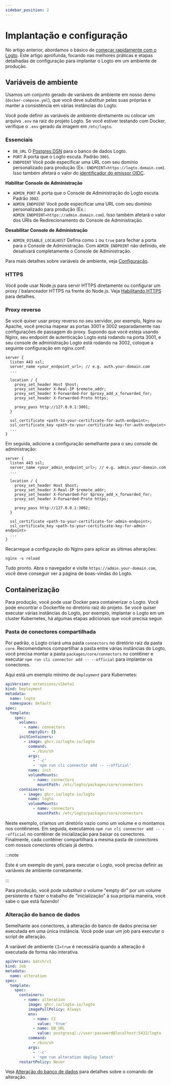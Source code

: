 ```yaml
---
sidebar_position: 2
---
```


# Implantação e configuração

No artigo anterior, abordamos o básico de [começar rapidamente com o Logto](/logto-oss/get-started-with-oss). Este artigo aprofunda, focando nas melhores práticas e etapas detalhadas de configuração para implantar o Logto em um ambiente de produção.

## Variáveis de ambiente

Usamos um conjunto gerado de variáveis de ambiente em nosso demo (`docker-compose.yml`), que você deve substituir pelas suas próprias e manter a consistência em várias instâncias do Logto.

Você pode definir as variáveis de ambiente diretamente ou colocar um arquivo `.env` na raiz do projeto Logto. Se você estiver testando com Docker, verifique o `.env` gerado da imagem em `/etc/logto`.

### Essenciais

- `DB_URL` O [Postgres DSN](https://www.postgresql.org/docs/14/libpq-connect.html#id-1.7.3.8.3.6) para o banco de dados Logto.
- `PORT` A porta que o Logto escuta. Padrão `3001`.
- `ENDPOINT` Você pode especificar uma URL com seu domínio personalizado para produção (Ex.: `ENDPOINT=https://logto.domain.com`). Isso também afetará o valor do [identificador do emissor OIDC](https://openid.net/specs/openid-connect-core-1_0.html#IssuerIdentifier).

**Habilitar Console de Administração**

- `ADMIN_PORT` A porta que o Console de Administração do Logto escuta. Padrão `3002`.
- `ADMIN_ENDPOINT` Você pode especificar uma URL com seu domínio personalizado para produção (Ex.: `ADMIN_ENDPOINT=https://admin.domain.com`). Isso também afetará o valor dos URIs de Redirecionamento do Console de Administração.

**Desabilitar Console de Administração**

- `ADMIN_DISABLE_LOCALHOST` Defina como `1` ou `true` para fechar a porta para o Console de Administração. Com `ADMIN_ENDPOINT` não definido, ele desativará completamente o Console de Administração.

Para mais detalhes sobre variáveis de ambiente, veja [Configuração](/concepts/core-service/configuration/).

### HTTPS

Você pode usar Node.js para servir HTTPS diretamente ou configurar um proxy / balanceador HTTPS na frente do Node.js. Veja [Habilitando HTTPS](/concepts/core-service/configuration/#enabling-https) para detalhes.

### Proxy reverso

Se você quiser usar proxy reverso no seu servidor, por exemplo, Nginx ou Apache, você precisa mapear as portas 3001 e 3002 separadamente nas configurações de passagem do proxy. Supondo que você esteja usando Nginx, seu endpoint de autenticação Logto está rodando na porta 3001, e seu console de administração Logto está rodando na 3002, coloque a seguinte configuração em nginx.conf:

```
server {
  listen 443 ssl;
  server_name <your_endpoint_url>; // e.g. auth.your-domain.com
  ...

  location / {
    proxy_set_header Host $host;
    proxy_set_header X-Real-IP $remote_addr;
    proxy_set_header X-Forwarded-For $proxy_add_x_forwarded_for;
    proxy_set_header X-Forwarded-Proto https;

    proxy_pass http://127.0.0.1:3001;
  }

  ssl_certificate <path-to-your-certificate-for-auth-endpoint>;
  ssl_certificate_key <path-to-your-certificate-key-for-auth-endpoint>
  ...
}
```

Em seguida, adicione a configuração semelhante para o seu console de administração:

```
server {
  listen 443 ssl;
  server_name <your_admin_endpoint_url>; // e.g. admin.your-domain.com
  ...

  location / {
    proxy_set_header Host $host;
    proxy_set_header X-Real-IP $remote_addr;
    proxy_set_header X-Forwarded-For $proxy_add_x_forwarded_for;
    proxy_set_header X-Forwarded-Proto https;

    proxy_pass http://127.0.0.1:3002;
  }

  ssl_certificate <path-to-your-certificate-for-admin-endpoint>;
  ssl_certificate_key <path-to-your-certificate-key-for-admin-endpoint>
  ...
}
```

Recarregue a configuração do Nginx para aplicar as últimas alterações:

```
nginx -s reload
```

Tudo pronto. Abra o navegador e visite `https://admin.your-domain.com`, você deve conseguir ver a página de boas-vindas do Logto.

## Containerização

Para produção, você pode usar Docker para containerizar o Logto. Você pode encontrar o Dockerfile no diretório raiz do projeto. Se você quiser executar várias instâncias do Logto, por exemplo, implantar o Logto em um cluster Kubernetes, há algumas etapas adicionais que você precisa seguir.

### Pasta de conectores compartilhada

Por padrão, o Logto criará uma pasta `connectors` no diretório raiz da pasta `core`. Recomendamos compartilhar a pasta entre várias instâncias do Logto, você precisa montar a pasta `packages/core/connectors` no contêiner e executar `npm run cli connector add -- --official` para implantar os conectores.

Aqui está um exemplo mínimo de `deployment` para Kubernetes:

```yaml
apiVersion: extensions/v1beta1
kind: Deployment
metadata:
  name: logto
  namespace: default
spec:
  template:
    spec:
      volumes:
        - name: connectors
          emptyDir: {}
      initContainers:
        - image: ghcr.io/logto-io/logto
          command:
            - /bin/sh
          args:
            - '-c'
            - 'npm run cli connector add -- --official'
          name: init
          volumeMounts:
            - name: connectors
              mountPath: /etc/logto/packages/core/connectors
      containers:
        - image: ghcr.io/logto-io/logto
          name: logto
          volumeMounts:
            - name: connectors
              mountPath: /etc/logto/packages/core/connectors
```

Neste exemplo, criamos um diretório vazio como um volume e o montamos nos contêineres. Em seguida, executamos `npm run cli connector add -- --official` no contêiner de inicialização para baixar os conectores. Finalmente, cada contêiner compartilhará a mesma pasta de conectores com nossos conectores oficiais já dentro.

:::note

Este é um exemplo de yaml, para executar o Logto, você precisa definir as variáveis de ambiente corretamente.

:::

Para produção, você pode substituir o volume "empty dir" por um volume persistente e fazer o trabalho de "inicialização" à sua própria maneira, você sabe o que está fazendo!

### Alteração do banco de dados

Semelhante aos conectores, a alteração do banco de dados precisa ser executada em uma única instância. Você pode usar um job para executar o script de alteração.

A variável de ambiente `CI=true` é necessária quando a alteração é executada de forma não interativa.

```yaml
apiVersion: batch/v1
kind: Job
metadata:
  name: alteration
spec:
  template:
    spec:
      containers:
        - name: alteration
          image: ghcr.io/logto-io/logto
          imagePullPolicy: Always
          env:
            - name: CI
              value: 'true'
            - name: DB_URL
              value: postgresql://user:password@localhost:5432/logto
          command:
            - /bin/sh
          args:
            - '-c'
            - 'npm run alteration deploy latest'
      restartPolicy: Never
```

Veja [Alteração do banco de dados](/logto-oss/using-cli/database-alteration/) para detalhes sobre o comando de alteração.

